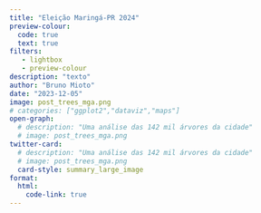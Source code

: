 ```yaml
---
title: "Eleição Maringá-PR 2024"
preview-colour:
  code: true
  text: true
filters:
   - lightbox
   - preview-colour
description: "texto"
author: "Bruno Mioto"
date: "2023-12-05"
image: post_trees_mga.png
# categories: ["ggplot2","dataviz","maps"]
open-graph:
  # description: "Uma análise das 142 mil árvores da cidade"
  # image: post_trees_mga.png
twitter-card:
  # description: "Uma análise das 142 mil árvores da cidade"
  # image: post_trees_mga.png
  card-style: summary_large_image
format:
  html:
    code-link: true
---
```


<!-- ![](post_trees_mga.png) -->

